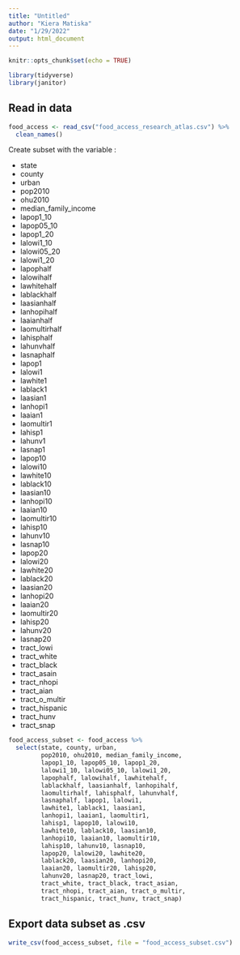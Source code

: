 ```yaml
---
title: "Untitled"
author: "Kiera Matiska"
date: "1/29/2022"
output: html_document
---
```


```r
knitr::opts_chunk$set(echo = TRUE)

library(tidyverse)
library(janitor)
```

## Read in data

```r
food_access <- read_csv("food_access_research_atlas.csv") %>% 
  clean_names()
```

Create subset with the variable :

- state
- county
- urban
- pop2010
- ohu2010
- median_family_income
- lapop1_10
- lapop05_10
- lapop1_20
- lalowi1_10
- lalowi05_20
- lalowi1_20
- lapophalf
- lalowihalf
- lawhitehalf
- lablackhalf
- laasianhalf
- lanhopihalf
- laaianhalf
- laomultirhalf
- lahisphalf
- lahunvhalf
- lasnaphalf
- lapop1
- lalowi1
- lawhite1
- lablack1
- laasian1
- lanhopi1
- laaian1
- laomultir1
- lahisp1
- lahunv1
- lasnap1
- lapop10
- lalowi10
- lawhite10
- lablack10
- laasian10
- lanhopi10
- laaian10
- laomultir10
- lahisp10
- lahunv10
- lasnap10
- lapop20
- lalowi20
- lawhite20
- lablack20
- laasian20
- lanhopi20
- laaian20
- laomultir20
- lahisp20
- lahunv20
- lasnap20
- tract_lowi
- tract_white
- tract_black
- tract_asain
- tract_nhopi
- tract_aian
- tract_o_multir
- tract_hispanic
- tract_hunv
- tract_snap

```r
food_access_subset <- food_access %>% 
  select(state, county, urban,
         pop2010, ohu2010, median_family_income, 
         lapop1_10, lapop05_10, lapop1_20, 
         lalowi1_10, lalowi05_10, lalowi1_20,
         lapophalf, lalowihalf, lawhitehalf,
         lablackhalf, laasianhalf, lanhopihalf,
         laomultirhalf, lahisphalf, lahunvhalf,
         lasnaphalf, lapop1, lalowi1,
         lawhite1, lablack1, laasian1,
         lanhopi1, laaian1, laomultir1,
         lahisp1, lapop10, lalowi10,
         lawhite10, lablack10, laasian10,
         lanhopi10, laaian10, laomultir10,
         lahisp10, lahunv10, lasnap10,
         lapop20, lalowi20, lawhite20,
         lablack20, laasian20, lanhopi20,
         laaian20, laomultir20, lahisp20,
         lahunv20, lasnap20, tract_lowi,
         tract_white, tract_black, tract_asian,
         tract_nhopi, tract_aian, tract_o_multir,
         tract_hispanic, tract_hunv, tract_snap)
```

## Export data subset as .csv

```r
write_csv(food_access_subset, file = "food_access_subset.csv")
```
